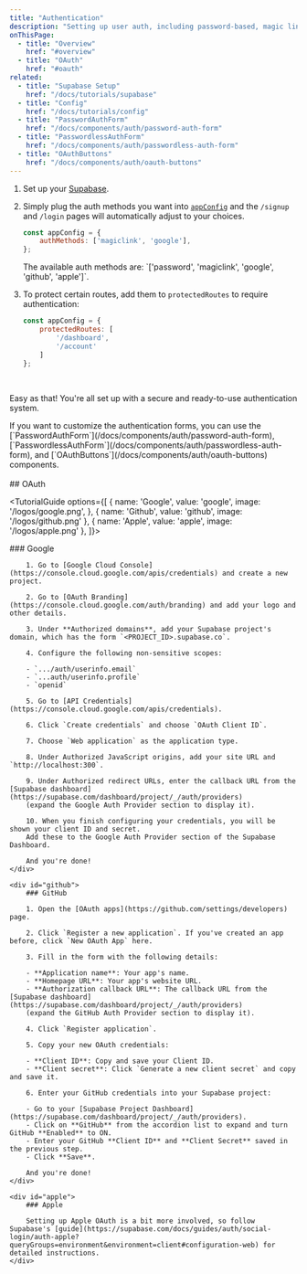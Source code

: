 ```yaml
---
title: "Authentication"
description: "Setting up user auth, including password-based, magic link, and social logins."
onThisPage:
  - title: "Overview"
    href: "#overview"
  - title: "OAuth"
    href: "#oauth"
related:
  - title: "Supabase Setup"
    href: "/docs/tutorials/supabase"
  - title: "Config"
    href: "/docs/tutorials/config"
  - title: "PasswordAuthForm"
    href: "/docs/components/auth/password-auth-form"
  - title: "PasswordlessAuthForm"
    href: "/docs/components/auth/passwordless-auth-form"
  - title: "OAuthButtons"
    href: "/docs/components/auth/oauth-buttons"
---
```


<div id="overview" />

1. Set up your [Supabase](/docs/tutorials/supabase).

2. Simply plug the auth methods you want into [`appConfig`](/docs/tutorials/config#auth) and the `/signup` and `/login` pages will
automatically adjust to your choices.

    ```config.js
    const appConfig = {
        authMethods: ['magiclink', 'google'],
    };
    ```

    <Callout>
        The available auth methods are: `['password', 'magiclink', 'google', 'github', 'apple']`.
    </Callout>

3. To protect certain routes, add them to `protectedRoutes` to require authentication:

    ```config.js
    const appConfig = {
        protectedRoutes: [
            '/dashboard',
            '/account'
        ]
    };
    ```

<br />

Easy as that! You're all set up with a secure and ready-to-use authentication system.

<Tip>
    If you want to customize the authentication forms, you can use the [`PasswordAuthForm`](/docs/components/auth/password-auth-form), [`PasswordlessAuthForm`](/docs/components/auth/passwordless-auth-form), and [`OAuthButtons`](/docs/components/auth/oauth-buttons) components.
</Tip>


<br />
<br />
<Divider />
<div id="oauth" />
## OAuth

<TutorialGuide options={[
    { name: 'Google', value: 'google', image: '/logos/google.png', },
    { name: 'Github', value: 'github', image: '/logos/github.png' },
    { name: 'Apple', value: 'apple', image: '/logos/apple.png' },
]}>
    <div id="google">
        ### Google

        1. Go to [Google Cloud Console](https://console.cloud.google.com/apis/credentials) and create a new project.

        2. Go to [OAuth Branding](https://console.cloud.google.com/auth/branding) and add your logo and other details.

        3. Under **Authorized domains**, add your Supabase project's domain, which has the form `<PROJECT_ID>.supabase.co`.

        4. Configure the following non-sensitive scopes:

        - `.../auth/userinfo.email`
        - `...auth/userinfo.profile`
        - `openid`

        5. Go to [API Credentials](https://console.cloud.google.com/apis/credentials).

        6. Click `Create credentials` and choose `OAuth Client ID`.

        7. Choose `Web application` as the application type.

        8. Under Authorized JavaScript origins, add your site URL and `http://localhost:300`.

        9. Under Authorized redirect URLs, enter the callback URL from the [Supabase dashboard](https://supabase.com/dashboard/project/_/auth/providers)
        (expand the Google Auth Provider section to display it).

        10. When you finish configuring your credentials, you will be shown your client ID and secret.
        Add these to the Google Auth Provider section of the Supabase Dashboard.

        And you're done!
    </div>

    <div id="github">
        ### GitHub

        1. Open the [OAuth apps](https://github.com/settings/developers) page.

        2. Click `Register a new application`. If you've created an app before, click `New OAuth App` here.

        3. Fill in the form with the following details:

        - **Application name**: Your app's name.
        - **Homepage URL**: Your app's website URL.
        - **Authorization callback URL**: The callback URL from the [Supabase dashboard](https://supabase.com/dashboard/project/_/auth/providers)
        (expand the GitHub Auth Provider section to display it).

        4. Click `Register application`.

        5. Copy your new OAuth credentials:

        - **Client ID**: Copy and save your Client ID.
        - **Client secret**: Click `Generate a new client secret` and copy and save it.

        6. Enter your GitHub credentials into your Supabase project:

        - Go to your [Supabase Project Dashboard](https://supabase.com/dashboard/project/_/auth/providers).
        - Click on **GitHub** from the accordion list to expand and turn GitHub **Enabled** to ON.
        - Enter your GitHub **Client ID** and **Client Secret** saved in the previous step.
        - Click **Save**.

        And you're done!
    </div>

    <div id="apple">
        ### Apple

        Setting up Apple OAuth is a bit more involved, so follow Supabase's [guide](https://supabase.com/docs/guides/auth/social-login/auth-apple?queryGroups=environment&environment=client#configuration-web) for detailed instructions.
    </div>
</TutorialGuide>


